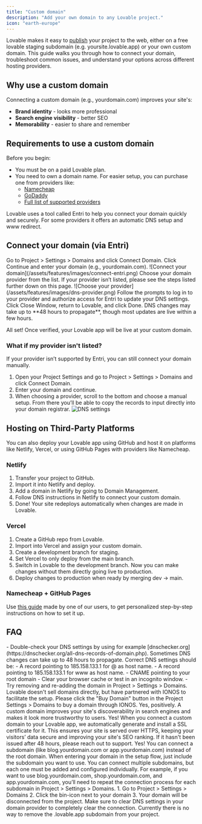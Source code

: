 ```yaml
---
title: "Custom domain"
description: "Add your own domain to any Lovable project."
icon: "earth-europe"
---
```


Lovable makes it easy to [publish](/features/deploy) your project to the web, either on a free lovable staging subdomain (e.g. yoursite.lovable.app) or your own custom domain. 
This guide walks you through how to connect your domain, troubleshoot common issues, and understand your options across different hosting providers.

## Why use a custom domain

Connecting a custom domain (e.g., yourdomain.com) improves your site's:
- **Brand identity** - looks more professional
- **Search engine visibility** - better SEO
- **Memorability** - easier to share and remember

## Requirements to use a custom domain

Before you begin:
- You must be on a paid Lovable plan.
- You need to own a domain name. For easier setup, you can purchase one from providers like:
  - [Namecheap](https://www.namecheap.com)
  - [GoDaddy](https://www.godaddy.com)
  - [Full list of supported providers](https://developers.entri.com/provider-list)

Lovable uses a tool called Entri to help you connect your domain quickly and securely. For some providers it offers an automatic DNS setup and www redirect.

## Connect your domain (via Entri)

<Steps>
  <Step title="Open your Project Settings">
    Go to Project > Settings > Domains and click Connect Domain.
  </Step>
  <Step title="Continue Setup">
    Click Continue and enter your domain (e.g., yourdomain.com).
    ![Connect your domain](/assets/features/images/connect-entri.png)
  </Step>
  <Step title="Select Your DNS Provider">
     Choose your domain provider from the list. If your provider isn’t listed, please see the steps listed further down on this page.
     ![Choose your provider](/assets/features/images/dns-provider.png)
  </Step>
  <Step title="Authorize with Entri">
     Follow the prompts to log in to your provider and authorize access for Entri to update your DNS settings.
  </Step>
  <Step title="Close and Complete">
    Click Close Window, return to Lovable, and click Done.
  </Step>
</Steps>

<Warning>
DNS changes may take up to **48 hours to propagate**, though most updates are live within a few hours.
</Warning>

All set! Once verified, your Lovable app will be live at your custom domain.

### What if my provider isn't listed?

If your provider isn’t supported by Entri, you can still connect your domain manually.
1. Open your Project Settings and go to Project > Settings > Domains and click Connect Domain.
2. Enter your domain and continue.
3. When choosing a provider, scroll to the bottom and choose a manual setup. 
    From there you’ll be able to copy the records to input directly into your domain registrar.
    ![DNS settings](/assets/features/images/dns-settings.png)

## Hosting on Third-Party Platforms

You can also deploy your Lovable app using GitHub and host it on platforms like Netlify, Vercel, or using GitHub Pages with providers like Namecheap.

### Netlify
1. Transfer your project to GitHub. 
2. Import it into Netlify and deploy.
3. Add a domain in Netlify by going to Domain Management.
4. Follow DNS instructions in Netlify to connect your custom domain.
5. Done! Your site redeploys automatically when changes are made in Lovable.

### Vercel
1. Create a GitHub repo from Lovable.
2. Import into Vercel and assign your custom domain. 
3. Create a development branch for staging.
4. Set Vercel to only deploy from the main branch.
5. Switch in Lovable to the development branch. Now you can make changes without them directly going live to production. 
6. Deploy changes to production when ready by merging dev → main.

### Namecheap + GitHub Pages
Use [this guide](https://custom-domain.lovable.app/) made by one of our users, to get personalized step-by-step instructions on how to set it up.

## FAQ
<AccordionGroup>
  <Accordion title="My custom domain is connected, but my site isn't live. What should I do?">
  - Double-check your DNS settings by using for example [dnschecker.org](https://dnschecker.org/all-dns-records-of-domain.php). 
  Sometimes DNS changes can take up to 48 hours to propagate. Correct DNS settings should be: 
    - A record pointing to 185.158.133.1 for @ as host name.
    - A record pointing to 185.158.133.1 for www as host name. 
    - CNAME pointing to your root domain
  - Clear your browser cache or test in an incognito window.
  - Try removing and re-adding the domain in Project > Settings > Domains.
  </Accordion>
  <Accordion title="Can I buy a domain through Lovable?">
    Lovable doesn't sell domains directly, but have partnered with IONOS to facilitate the setup. 
    Please click the "Buy Domain" button in the Project Settings > Domains to buy a domain through IONOS. 
  </Accordion>
  <Accordion title="Will connecting a custom domain affect my SEO?">
    Yes, positively. A custom domain improves your site's discoverability in search engines and makes it look more trustworthy to users.
  </Accordion>
  <Accordion title="Does Lovable provide an SSL certificate for my custom domain?">
    Yes! When you connect a custom domain to your Lovable app, we automatically generate and install a SSL certificate for it. 
    This ensures your site is served over HTTPS, keeping your visitors’ data secure and improving your site's SEO ranking. 
   If it hasn't been issued after 48 hours, please reach out to support. 
  </Accordion>
  <Accordion title="Can I connect a subdomain instead of a full domain?">
     Yes! You can connect a subdomain (like blog.yourdomain.com or app.yourdomain.com) instead of the root domain. 
    When entering your domain in the setup flow, just include the subdomain you want to use.
  </Accordion>
    <Accordion title="Can I connect multiple subdomains to my Lovable project?">
    You can connect multiple subdomains, but each one must be added and configured individually. 
For example, if you want to use blog.yourdomain.com, shop.yourdomain.com, and app.yourdomain.com, you’ll need to repeat the connection process for each subdomain in Project > Settings > Domains.
  </Accordion>
  <Accordion title="How do I remove a custom domain?">
  1. Go to Project > Settings > Domains
  2. Click the bin-icon next to your domain
  3. Your domain will be disconnected from the project. Make sure to clear DNS settings in your domain provider to completely clear the connection. 
  </Accordion>
  <Accordion title="Can I remove the .lovable.app subdomain?">
    Currently there is no way to remove the .lovable.app subdomain from your project. 
  </Accordion>
</AccordionGroup>
